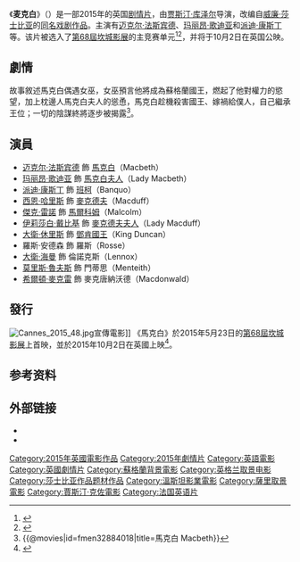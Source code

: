 {{noteTA
|G1=Movie
|G2=JP
|T=zh-cn:麦克白 (2015年电影);zh-tw:馬克白 (2015年電影);zh-hk:馬克白 (2015年電影);
|1=zh-cn:戛纳电影节;zh-tw:坎城影展;zh-hk:康城影展;
|2=zh-cn:麦克白;zh-tw:馬克白;zh-hk:馬克白;
}}
{{Infobox film
| name           = 馬克白
| original_name  = {{lang|en|''Macbeth''}}
| image          = Macbeth 2015 Poster.jpg
| caption        = 電影海報
| director       = [[賈斯汀·克佐|賈斯汀·克佐]]
| producer       = [[伊恩·坎寧|伊恩·坎寧]]<br>Laura Hastings-Smith<br>Emile Sherman
| screenplay     = Jacob Koskoff<br>[[托德·路易斯|托德·路易斯]]<br>Michael Lesslie
| based_on       = {{based on|[[馬克白|馬克白]]|[[威廉·莎士比亞|威廉·莎士比亞]]}}
| starring       = [[麥可·法斯賓達|麥可·法斯賓達]]<br>[[瑪莉詠·柯蒂亞|瑪莉詠·柯蒂亞]]<br>[[派迪·康斯丁|派迪·康斯丁]]<br>[[西恩·哈里斯|西恩·哈里斯]]<br>[[傑克·雷諾|傑克·雷諾]]<br>[[伊莉莎白·戴比基|伊莉莎白·戴比基]]<br>[[大衛·休里斯|大衛·休里斯]]
| music          = [[傑德·克佐|傑德·克佐]]
| cinematography = [[Adam_Arkapaw|Adam Arkapaw]]
| editing        = [[Chris_Dickens|Chris Dickens]]
| studio         = [[See-Saw_Films|See-Saw Films]]
| distributor    = [[StudioCanal|StudioCanal]]<br>[[溫斯坦影業|溫斯坦影業]]
| released       = {{Film date|df=yes|2015|5|23|[[第68屆坎城影展|坎城影展]]|2015|10|2|英國|2016|3|25|臺灣|2016|4|2|香港}}
| runtime        = 113分鐘<ref name="Cannes" />
| country        = 英國
| language       = 英語
| budget         = 1500萬～2000萬美元
| gross          = 1630萬美元
| cn_name        = 麦克白
| hk_name        = 馬克白
| tw_name        = 馬克白
}}
《'''麦克白'''》（{{lang-en|''Macbeth''}}）是一部2015年的英国[[剧情片|剧情片]]，由[[贾斯汀·库泽尔|贾斯汀·库泽尔]]导演，改编自[[威廉·莎士比亚|威廉·莎士比亚]]的[[麦克白|同名戏剧作品]]。主演有[[迈克尔·法斯宾德|迈克尔·法斯宾德]]、[[玛丽昂·歌迪亚|玛丽昂·歌迪亚]]和[[派迪·康斯丁|派迪·康斯丁]]等。该片被选入了[[第68屆坎城影展|第68屆坎城影展]]的主竞赛单元<ref name="Cannes">{{cite web |url=http://www.festival-cannes.com/en/article/61306.html |title=2015 Official Selection |accessdate=16 April 2015 |work=Cannes |archive-date=2015-04-18 |archive-url=https://web.archive.org/web/20150418084150/http://www.festival-cannes.com/en/article/61306.html |dead-url=no }}</ref><ref>{{cite web|url=http://www.festival-cannes.fr/en/article/61347.html|title=Screenings Guide|work=Festival de Cannes|date=6 May 2015|accessdate=8 May 2015|archive-date=2015-05-18|archive-url=https://web.archive.org/web/20150518080922/http://www.festival-cannes.fr/en/article/61347.html|dead-url=no}}</ref>，并将于10月2日在英国公映。

== 劇情 ==
故事敘述馬克白偶遇女巫，女巫預言他將成為蘇格蘭國王，燃起了他對權力的慾望，加上枕邊人馬克白夫人的慫恿，馬克白趁機殺害國王、嫁禍給僕人，自己繼承王位；一切的陰謀終將逐步被揭露<ref>{{@movies|id=fmen32884018|title=馬克白 Macbeth}}<!-- 2015-10-20 accessdate --></ref>。

== 演員 ==
* [[迈克尔·法斯宾德|迈克尔·法斯宾德]] 飾 [[馬克白_(角色)|馬克白]]（Macbeth）
* [[玛丽昂·歌迪亚|玛丽昂·歌迪亚]] 飾 [[馬克白夫人|馬克白夫人]]（Lady Macbeth）
* [[派迪·康斯丁|派迪·康斯丁]] 飾 [[班柯|班柯]]（Banquo）
* [[西恩·哈里斯|西恩·哈里斯]] 飾 [[麥克德夫_(馬克白)|麥克德夫]]（Macduff）
* [[傑克·雷諾|傑克·雷諾]] 飾 [[馬爾科姆_(馬克白)|馬爾科姆]]（Malcolm）
* [[伊莉莎白·戴比基|伊莉莎白·戴比基]] 飾 [[麥克德夫夫人|麥克德夫夫人]]（Lady Macduff）
* [[大衛·休里斯|大衛·休里斯]] 飾 [[鄧肯國王|鄧肯國王]]（King Duncan）
* 羅斯·安德森 飾 羅斯（Rosse）
* [[大衛·海曼|大衛·海曼]] 飾 倫諾克斯（Lennox）
* [[莫里斯·魯夫斯|莫里斯·魯夫斯]] 飾 門蒂思（Menteith）
* [[希爾頓·麥克雷|希爾頓·麥克雷]] 飾 麥克唐納沃德（Macdonwald）

== 發行 ==
[[File:Cannes_2015_48.jpg|thumb]]宣傳電影]]
《馬克白》於2015年5月23日的[[第68屆坎城影展|第68屆坎城影展]]上首映，並於2015年10月2日在英國上映<ref>{{cite web | url=http://www.screendaily.com/news/macbeth-gets-awards-season-release-date/5088439.article | title='Macbeth' gets awards season release date | work={{noitalic|[[Screen_International|Screendaily.com]]}} | publisher=[[Emap_International_Limited|Emap International Limited]] | date=19 May 2015 | accessdate=22 May 2015 | last=Rosser | first=Michael}}</ref>。

== 参考资料 ==
{{Reflist}}

== 外部链接 ==
* {{IMDb title|2884018}}
* {{douban}}

{{賈斯汀·克佐}}
{{DEFAULTSORT:Macbeth}}
[[Category:2015年英國電影作品|Category:2015年英國電影作品]]
[[Category:2015年劇情片|Category:2015年劇情片]]
[[Category:英語電影|Category:英語電影]]
[[Category:英國劇情片|Category:英國劇情片]]
[[Category:蘇格蘭背景電影|Category:蘇格蘭背景電影]]
[[Category:英格兰取景电影|Category:英格兰取景电影]]
[[Category:莎士比亚作品题材作品|Category:莎士比亚作品题材作品]]
[[Category:溫斯坦影業電影|Category:溫斯坦影業電影]]
[[Category:薩里取景電影|Category:薩里取景電影]]
[[Category:賈斯汀·克佐電影|Category:賈斯汀·克佐電影]]
[[Category:法国英语片|Category:法国英语片]]